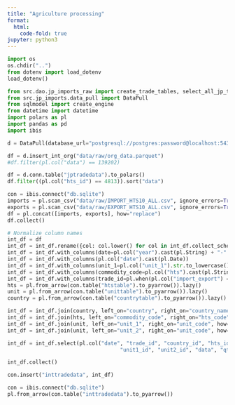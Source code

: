 ```yaml
---
title: "Agriculture processing"
format:
  html:
    code-fold: true
jupyter: python3
---
```


```python
import os
os.chdir("..")
from dotenv import load_dotenv
load_dotenv()
```

```python
from src.dao.jp_imports_raw import create_trade_tables, select_all_jp_trade_data
from src.jp_imports.data_pull import DataPull
from sqlmodel import create_engine
from datetime import datetime
import polars as pl
import pandas as pd
import ibis
```

```python
d = DataPull(database_url="postgresql://postgres:password@localhost:5432/timescaledb", debug=True)
```

```python
df = d.insert_int_org("data/raw/org_data.parquet")
#df.filter(pl.col("data") == 139202)
```

```python
df = d.conn.table("jptradedata").to_polars()
df.filter((pl.col("hts_id") == 4813)).sort("data")
```

```python
con = ibis.connect("db.sqlite")
imports = pl.scan_csv("data/raw/IMPORT_HTS10_ALL.csv", ignore_errors=True)
exports = pl.scan_csv("data/raw/EXPORT_HTS10_ALL.csv", ignore_errors=True)
df = pl.concat([imports, exports], how="replace")
df.collect()
```

```python
# Normalize column names
int_df = df
int_df = int_df.rename({col: col.lower() for col in int_df.collect_schema().names()})
int_df = int_df.with_columns(date=pl.col("year").cast(pl.String) + "-" + pl.col("month").cast(pl.String) + "-01")
int_df = int_df.with_columns(pl.col("date").cast(pl.Date))
int_df = int_df.with_columns(unit_1=pl.col("unit_1").str.to_lowercase())
int_df = int_df.with_columns(commodity_code=pl.col("hts").cast(pl.String).str.zfill(10).str.replace("'", ""))
int_df = int_df.with_columns(trade_id=pl.when(pl.col("import_export") == "i").then(1).otherwise(2)).rename({"value": "data"})
hts = pl.from_arrow(con.table("htstable").to_pyarrow()).lazy()
unit = pl.from_arrow(con.table("unittable").to_pyarrow()).lazy()
country = pl.from_arrow(con.table("countrytable").to_pyarrow()).lazy()

int_df = int_df.join(country, left_on="country", right_on="country_name", how="left").rename({"id": "country_id"})
int_df = int_df.join(hts, left_on="commodity_code", right_on="hts_code", how="left").rename({"id": "hts_id"})
int_df = int_df.join(unit, left_on="unit_1", right_on="unit_code", how="left").rename({"id": "unit1_id"})
int_df = int_df.join(unit, left_on="unit_2", right_on="unit_code", how="left").rename({"id": "unit2_id"})

int_df = int_df.select(pl.col("date", "trade_id", "country_id", "hts_id",
                                    "unit1_id", "unit2_id", "data", "qty_1", "qty_2"))

int_df.collect()
```

```python
con.insert("inttradedata", int_df)
```

```python
con = ibis.connect("db.sqlite")
pl.from_arrow(con.table("inttradedata").to_pyarrow())
```
